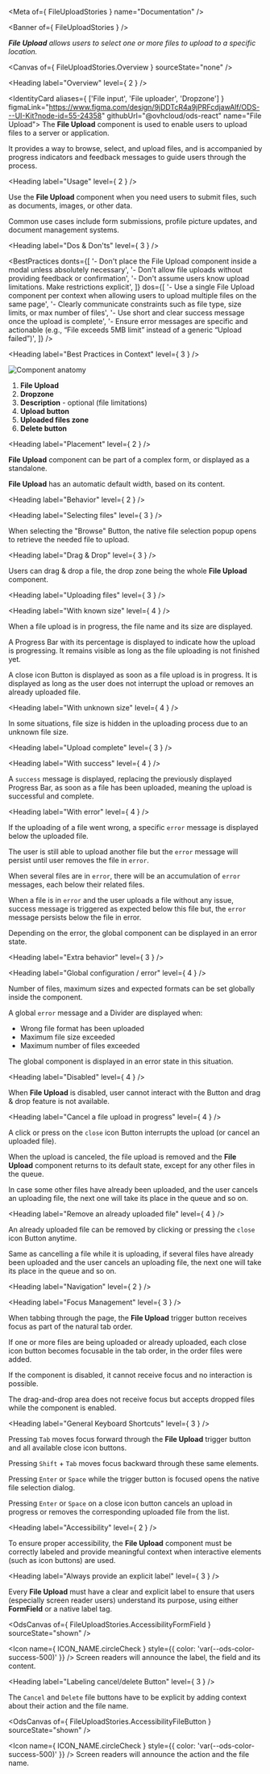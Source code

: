 
<Meta of={ FileUploadStories } name="Documentation" />

<Banner of={ FileUploadStories } />

_**File Upload** allows users to select one or more files to upload to a specific location._

<Canvas of={ FileUploadStories.Overview } sourceState="none" />

<Heading label="Overview" level={ 2 } />

<IdentityCard aliases={ ['File input', 'File uploader', 'Dropzone'] }
              figmaLink="https://www.figma.com/design/9jDDTcR4a9jPRFcdjawAlf/ODS---UI-Kit?node-id=55-24358"
              githubUrl="@ovhcloud/ods-react"
              name="File Upload">
  The **File Upload** component is used to enable users to upload files to a server or application.

  It provides a way to browse, select, and upload files, and is accompanied by progress indicators and feedback
  messages to guide users through the process.
</IdentityCard>

<Heading label="Usage" level={ 2 } />

Use the **File Upload** component when you need users to submit files, such as documents, images, or other data.

Common use cases include form submissions, profile picture updates, and document management systems.

<Heading label="Dos & Don'ts" level={ 3 } />

<BestPractices
  donts={[
    '- Don\'t place the File Upload component inside a modal unless absolutely necessary',
    '- Don\'t allow file uploads without providing feedback or confirmation',
    '- Don\'t assume users know upload limitations. Make restrictions explicit',
  ]}
  dos={[
    '- Use a single File Upload component per context when allowing users to upload multiple files on the same page',
    '- Clearly communicate constraints such as file type, size limits, or max number of files',
    '- Use short and clear success message once the upload is complete',
    '- Ensure error messages are specific and actionable (e.g., “File exceeds 5MB limit” instead of a generic “Upload failed”)',
  ]}
/>

<Heading label="Best Practices in Context" level={ 3 } />

![Component anatomy](/assets/base-assets/components/file-upload/anatomy.png "Component anatomy")

1. **File Upload**
2. **Dropzone**
3. **Description** - optional (file limitations)
4. **Upload button**
5. **Uploaded files zone**
6. **Delete button**

<Heading label="Placement" level={ 2 } />

**File Upload** component can be part of a complex form, or displayed as a standalone.

**File Upload** has an automatic default width, based on its content.

<Heading label="Behavior" level={ 2 } />

<Heading label="Selecting files" level={ 3 } />

When selecting the "Browse" Button, the native file selection popup opens to retrieve the needed file to upload.

<Heading label="Drag & Drop" level={ 3 } />

Users can drag & drop a file, the drop zone being the whole **File Upload** component.

<Heading label="Uploading files" level={ 3 } />

<Heading label="With known size" level={ 4 } />

When a file upload is in progress, the file name and its size are displayed.

A Progress Bar with its percentage is displayed to indicate how the upload is progressing. It remains visible as long as the file uploading is not finished yet.

A close icon Button is displayed as soon as a file upload is in progress. It is displayed as long as the user does not interrupt the upload or removes an already uploaded file.

<Heading label="With unknown size" level={ 4 } />

In some situations, file size is hidden in the uploading process due to an unknown file size.

<Heading label="Upload complete" level={ 3 } />

<Heading label="With success" level={ 4 } />

A `success` message is displayed, replacing the previously displayed Progress Bar, as soon as a file has been uploaded, meaning the upload is successful and complete.

<Heading label="With error" level={ 4 } />

If the uploading of a file went wrong, a specific `error` message is displayed below the uploaded file.

The user is still able to upload another file but the `error` message will persist until user removes the file in `error`.

When several files are in `error`, there will be an accumulation of `error` messages, each below their related files.

When a file is in `error` and the user uploads a file without any issue, success message is triggered as expected below this file but, the `error` message persists below the file in error.

Depending on the error, the global component can be displayed in an error state.

<Heading label="Extra behavior" level={ 3 } />

<Heading label="Global configuration / error" level={ 4 } />

Number of files, maximum sizes and expected formats can be set globally inside the component.

A global `error` message and a Divider are displayed when:
* Wrong file format has been uploaded
* Maximum file size exceeded
* Maximum number of files exceeded

The global component is displayed in an error state in this situation.

<Heading label="Disabled" level={ 4 } />

When **File Upload** is disabled, user cannot interact with the Button and drag & drop feature is not available.

<Heading label="Cancel a file upload in progress" level={ 4 } />

A click or press on the `close` icon Button interrupts the upload (or cancel an uploaded file).

When the upload is canceled, the file upload is removed and the **File Upload** component returns to its default state, except for any other files in the queue.

In case some other files have already been uploaded, and the user cancels an uploading file, the next one will take its place in the queue and so on.

<Heading label="Remove an already uploaded file" level={ 4 } />

An already uploaded file can be removed by clicking or pressing the `close` icon Button anytime.

Same as cancelling a file while it is uploading, if several files have already been uploaded and the user cancels an uploading file, the next one will take its place in the queue and so on.

<Heading label="Navigation" level={ 2 } />

<Heading label="Focus Management" level={ 3 } />

When tabbing through the page, the **File Upload** trigger button receives focus as part of the natural tab order.

If one or more files are being uploaded or already uploaded, each close icon button becomes focusable in the tab order, in the order files were added.

If the component is disabled, it cannot receive focus and no interaction is possible.

The drag-and-drop area does not receive focus but accepts dropped files while the component is enabled.

<Heading label="General Keyboard Shortcuts" level={ 3 } />

Pressing `Tab` moves focus forward through the **File Upload** trigger button and all available close icon buttons.

Pressing `Shift` + `Tab` moves focus backward through these same elements.

Pressing `Enter` or `Space` while the trigger button is focused opens the native file selection dialog.

Pressing `Enter` or `Space` on a close icon button cancels an upload in progress or removes the corresponding uploaded file from the list.

<Heading label="Accessibility" level={ 2 } />

To ensure proper accessibility, the **File Upload** component must be correctly labeled and provide meaningful context when interactive elements (such as icon buttons) are used.

<Heading label="Always provide an explicit label" level={ 3 } />

Every **File Upload** must have a clear and explicit label to ensure that users (especially screen reader users) understand its purpose, using either **FormField** or a native label tag.

<OdsCanvas of={ FileUploadStories.AccessibilityFormField } sourceState="shown" />

<Icon name={ ICON_NAME.circleCheck }
      style={{ color: 'var(--ods-color-success-500)' }} /> Screen readers will announce the label, the field and its content.

<Heading label="Labeling cancel/delete Button" level={ 3 } />

The `Cancel` and `Delete` file buttons have to be explicit by adding context about their action and the file name.

<OdsCanvas of={ FileUploadStories.AccessibilityFileButton } sourceState="shown" />

<Icon name={ ICON_NAME.circleCheck }
      style={{ color: 'var(--ods-color-success-500)' }} /> Screen readers will announce the action and the file name.
